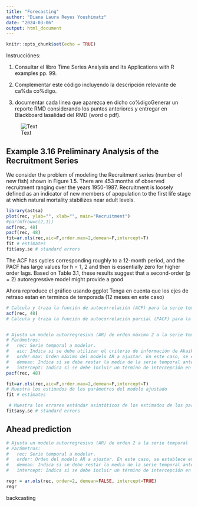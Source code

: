 ```yaml
---
title: "Forecasting"
author: "Diana Laura Reyes Youshimatz"
date: "2024-03-06"
output: html_document
---
```


```r
knitr::opts_chunk$set(echo = TRUE)
```

Instrucciónes:

1. Consultar el libro Time Series Analysis and Its Applications with R examples pp. 99.

2. Complementar este código incluyendo la descripción relevante de ca%da co%digo.

3. documentar cada linea que aparezca en dicho co%digoGenerar un reporte RMD considerando los puntos anteriores y entregar en Blackboard lasalidad del RMD (word o pdf).


![Text](/cloud/project/compotamientoarma.png)


## Example 3.16 Preliminary Analysis of the Recruitment Series


We consider the problem of modeling the Recruitment series (number of new fish) shown in Figure 1.5. There are 453 months of observed recruitment ranging over the years 1950-1987. Recruitment is loosely defined as an indicator of new members of apopulation to the first life stage at which natural mortality stabilizes near adult levels.

```r
library(astsa)
plot(rec, ylab="", xlab="", main="Recruitment")
#par(mfrow=c(2,1))
acf(rec, 48)
pacf(rec, 48)
fit=ar.ols(rec,aic=F,order.max=2,demean=F,intercept=T)
fit # estimates
fit$asy.se # standard errors
```

 The ACF has cycles corresponding roughly to a 12-month period, and the PACF has large values for h = 1, 2 and then is essentially zero for higher order lags. 
 Based on Table 3.1, these results suggest that a second-order (p = 2) autoregressive model might provide a good 
 
 
Ahora reproduce el gráfico usando ggplot
Tenga en cuenta que los ejes de retraso estan en terminos de temporada (12 meses en este caso)


```r
# Calcula y traza la función de autocorrelación (ACF) para la serie temporal 'rec' con un retraso máximo de 48 períodos.
acf(rec, 48)
# Calcula y traza la función de autocorrelación parcial (PACF) para la serie temporal 'rec' con un retraso máximo de 48 períodos.


# Ajusta un modelo autorregresivo (AR) de orden máximo 2 a la serie temporal 'rec' utilizando el método de mínimos cuadrados ordinarios (OLS).
# Parámetros:
#   rec: Serie temporal a modelar.
#   aic: Indica si se debe utilizar el criterio de información de Akaike (AIC) para la selección de modelos. En este caso, se establece en FALSE para no utilizarlo.
#   order.max: Orden máximo del modelo AR a ajustar. En este caso, se establece en 2.
#   demean: Indica si se debe restar la media de la serie temporal antes de ajustar el modelo. En este caso, se establece en FALSE para no restar la media.
#   intercept: Indica si se debe incluir un término de intercepción en el modelo. En este caso, se establece en TRUE para incluirlo.
pacf(rec, 48)

fit=ar.ols(rec,aic=F,order.max=2,demean=F,intercept=T)
# Muestra los estimados de los parámetros del modelo ajustado
fit # estimates

 # Muestra los errores estándar asintóticos de los estimados de los parámetros del modelo ajustado.
fit$asy.se # standard errors
```

## Ahead prediction
```r
# Ajusta un modelo autorregresivo (AR) de orden 2 a la serie temporal 'rec' utilizando el método de mínimos cuadrados ordinarios (OLS).
# Parámetros:
#   rec: Serie temporal a modelar.
#   order: Orden del modelo AR a ajustar. En este caso, se establece en 2.
#   demean: Indica si se debe restar la media de la serie temporal antes de ajustar el modelo. En este caso, se establece en FALSE para no restar la media.
#   intercept: Indica si se debe incluir un término de intercepción en el modelo. En este caso, se establece en TRUE para incluirlo.

regr = ar.ols(rec, order=2, demean=FALSE, intercept=TRUE)
regr
```

backcasting
